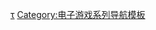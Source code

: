 {{Navbox
| name = 末日危城系列
| title = 末日危城系列
| state = {{{state|autocollapse}}}
| bodyclass=hlist

| group1 = 游戏
| list1 =
* [[末日危城]]
** [[末日危城：亞蘭納傳奇|亞蘭納傳奇]]
* [[末日危城2|2]]
** [[末日危城2：破碎的世界|破碎的世界]]
** [[末日危城2：豪华版|豪华版]]
* [[末日危城：痛苦的王座|痛苦的王座]]
* [[末日危城3|3]]

| group2 = 漫画
| list2 =
* [[末日危城：阿拉那的斗争|阿拉那的斗争]]

| group3 = 电影
| list3 =
* [[末日危城：王者之役|王者之役]]
* [[地牢围攻2：两个世界|两个世界]]
* [[末日危城3：最後一戰|最後一戰]]
| group4 = 其他
| list4 =
* [[太空围攻]]
* [[末日危城系列角色列表|角色列表]]

}}<noinclude>
{{collapsible option}}

{{DEFAULTSORT:Dungeon Siege}}
[[Category:末日危城系列|τ]]
[[Category:电子游戏系列导航模板]]
</noinclude>